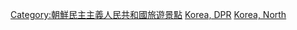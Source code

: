 {{Commonscat|World Heritage Sites in North Korea}}

[[Category:朝鮮民主主義人民共和國旅遊景點|Category:朝鮮民主主義人民共和國旅遊景點]]
[[Category:亚洲和太平洋地区世界遗产|Korea, DPR]]
[[Category:各國世界遺產|Korea, North]]